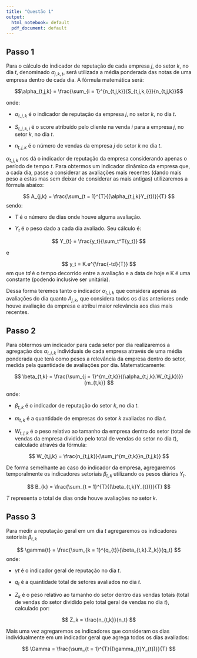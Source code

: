 ```yaml
---
title: "Questão 1"
output:
  html_notebook: default
  pdf_document: default
---
```


## Passo 1

Para o cálculo do indicador de reputação de cada empresa *j*, do setor *k*, no dia *t*, denominado $\alpha_{j,k,t}$, será utilizada a média ponderada das notas de uma empresa dentro de cada dia. A fórmula matemática será:

$$\alpha_{t,j,k} = \frac{\sum_{i = 1}^{n_{t,j,k}}{S_{t,j,k,i}}}{n_{t,j,k}}$$

onde:

* $\alpha_{t,j,k}$ é o indicador de reputação da empresa *j*, no setor *k*, no dia *t*.

* $S_{t,j,k,i}$ é o score atribuído pelo cliente na venda *i* para a empresa *j*, no setor *k*, no dia *t*.

* $n_{t,j,k}$ é o número de vendas da empresa *j* do setor *k* no dia *t*.


$\alpha_{t,j,k}$ nos dá o indicador de reputação da empresa considerando apenas o período de tempo *t*. Para obtermos um indicador dinâmico da empresa que, a cada dia, passe a considerar as avaliações mais recentes (dando mais peso a estas mas sem deixar de considerar as mais antigas) utilizaremos a fórmula abaixo:

$$ A_{j,k} = \frac{\sum_{t = 1}^{T}{(\alpha_{t,j,k}Y_{t})}}{T}  $$
sendo:

* *T* é o número de dias onde houve alguma avaliação.

* $Y_{t}$ é o peso dado a cada dia avaliado. Seu cálculo é:

$$ Y_{t} = \frac{y_t}{\sum_t^T{y_t}} $$

e

$$ y_t = K.e^{\frac{-td}{T}} $$
em que *td* é o tempo decorrido entre a avaliação e a data de hoje e K é uma constante (podendo inclusive ser unitária).

Dessa forma teremos tanto o indicador $\alpha_{t,j,k}$ que considera apenas as avaliações do dia quanto $A_{j,k}$, que considera todos os dias anteriores onde houve avaliação da empresa e atribui maior relevância aos dias mais recentes.


## Passo 2

Para obtermos um indicador para cada setor por dia realizaremos a agregação dos $\alpha_{t,j,k}$ individuais de cada empresa através de uma média ponderada que terá como pesos a relevância da empresa dentro do setor, medida pela quantidade de avaliações por dia. Matematicamente:

$$ \beta_{t,k} = \frac{\sum_{j = 1}^{m_{t,k}}{(\alpha_{t,j,k}.W_{t,j,k})}}{m_{t,k}} $$

onde:

* $\beta_{t,k}$ é o indicador de reputação do setor *k*, no dia *t*.

* $m_{t,k}$ é a quantidade de empresas do setor *k* avaliadas no dia *t*.

* $W_{t,j,k}$ é o peso relativo ao tamanho da empresa dentro do setor (total de vendas da empresa dividido pelo total de vendas do setor no dia *t*), calculado através da fórmula:

$$ W_{t,j,k} = \frac{n_{t,j,k}}{\sum_j^{m_{t,k}}n_{t,j,k}} $$

De forma semelhante ao caso do indicador da empresa, agregaremos temporalmente os indicadores setoriais $\beta_{t,k}$ utilizando os pesos diários $Y_{t}$.

$$ B_{k} = \frac{\sum_{t = 1}^{T}{(\beta_{t,k}Y_{t})}}{T} $$

*T* representa o total de dias onde houve avaliações no setor *k*.
 

## Passo 3


Para medir a reputação geral em um dia *t* agregaremos os indicadores setoriais $\beta_{t,k}$


$$ \gamma{t} = \frac{\sum_{k = 1}^{q_{t}}{\beta_{t,k}.Z_k}}{q_t} $$
onde:

* $\gamma{t}$ é o indicador geral de reputação no dia *t*.

* $q_t$ é a quantidade total de setores avaliados no dia *t*.

* $Z_k$ é o peso relativo ao tamanho do setor dentro das vendas totais (total de vendas do setor dividido pelo total geral de vendas no dia *t*), calculado por:

$$ Z_k = \frac{n_{t,k}}{n_t} $$


Mais uma vez agregaremos os indicadores que consideram os dias individualmente em um indicador geral que agrega todos os dias avaliados:

$$ \Gamma = \frac{\sum_{t = 1}^{T}{(\gamma_{t}Y_{t})}}{T} $$


